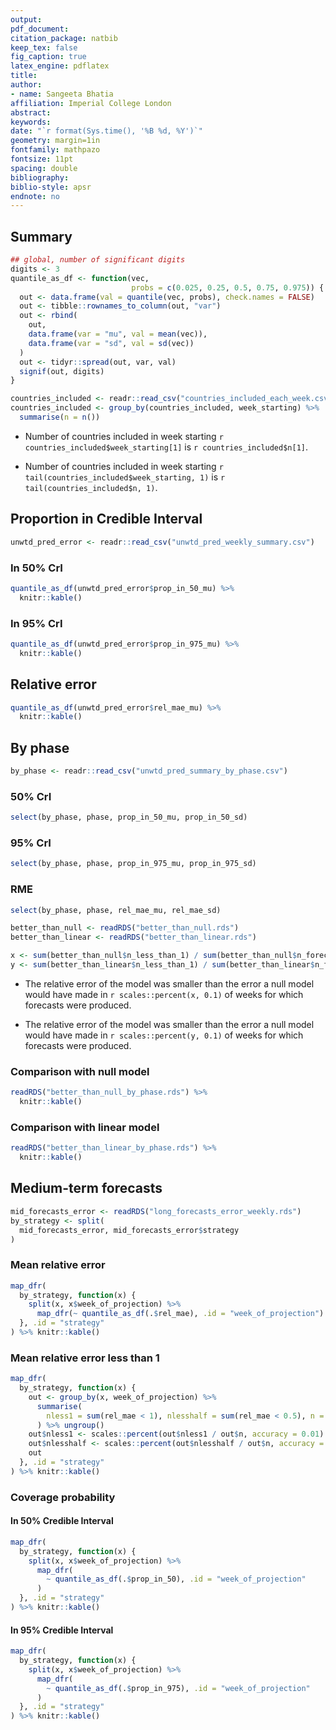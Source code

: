 ```yaml
---
output: 
pdf_document:
citation_package: natbib
keep_tex: false
fig_caption: true
latex_engine: pdflatex
title: 
author:
- name: Sangeeta Bhatia
affiliation: Imperial College London
abstract: 
keywords: 
date: "`r format(Sys.time(), '%B %d, %Y')`"
geometry: margin=1in
fontfamily: mathpazo
fontsize: 11pt
spacing: double
bibliography: 
biblio-style: apsr
endnote: no
---
```


## Summary
```r
## global, number of significant digits
digits <- 3
quantile_as_df <- function(vec,
                           probs = c(0.025, 0.25, 0.5, 0.75, 0.975)) {
  out <- data.frame(val = quantile(vec, probs), check.names = FALSE)
  out <- tibble::rownames_to_column(out, "var")
  out <- rbind(
    out,
    data.frame(var = "mu", val = mean(vec)),
    data.frame(var = "sd", val = sd(vec))
  )
  out <- tidyr::spread(out, var, val)
  signif(out, digits)
}

```

```r
countries_included <- readr::read_csv("countries_included_each_week.csv")
countries_included <- group_by(countries_included, week_starting) %>%
  summarise(n = n())
```

- Number of countries included in week starting 
`r countries_included$week_starting[1]` is `r countries_included$n[1]`.

- Number of countries included in week starting 
`r tail(countries_included$week_starting, 1)` is 
`r tail(countries_included$n, 1)`.


## Proportion in Credible Interval

```r
unwtd_pred_error <- readr::read_csv("unwtd_pred_weekly_summary.csv")
```

### In 50% CrI

```r

quantile_as_df(unwtd_pred_error$prop_in_50_mu) %>%
  knitr::kable()

```
### In 95% CrI

```r
quantile_as_df(unwtd_pred_error$prop_in_975_mu) %>%
  knitr::kable()
```

## Relative error


```r
quantile_as_df(unwtd_pred_error$rel_mae_mu) %>%
  knitr::kable()
```


## By phase

```r
by_phase <- readr::read_csv("unwtd_pred_summary_by_phase.csv")
```
### 50% CrI

```r
select(by_phase, phase, prop_in_50_mu, prop_in_50_sd) 
```

### 95% CrI

```r
select(by_phase, phase, prop_in_975_mu, prop_in_975_sd) 
```

### RME


```r
select(by_phase, phase, rel_mae_mu, rel_mae_sd) 
```


```r
better_than_null <- readRDS("better_than_null.rds")
better_than_linear <- readRDS("better_than_linear.rds")

x <- sum(better_than_null$n_less_than_1) / sum(better_than_null$n_forecasts)
y <- sum(better_than_linear$n_less_than_1) / sum(better_than_linear$n_forecasts)
```

- The relative error of the model was smaller than the error a null 
model would have made in `r scales::percent(x, 0.1)` of weeks for which forecasts were
produced.

- The relative error of the model was smaller than the error a null 
model would have made in `r scales::percent(y, 0.1)` of weeks for which forecasts were
produced.

### Comparison with null model

```r
readRDS("better_than_null_by_phase.rds") %>%
  knitr::kable()
```

### Comparison with linear model

```r
readRDS("better_than_linear_by_phase.rds") %>%
  knitr::kable()

```

## Medium-term forecasts

```r
mid_forecasts_error <- readRDS("long_forecasts_error_weekly.rds")
by_strategy <- split(
  mid_forecasts_error, mid_forecasts_error$strategy
)
```
### Mean relative error

```r
map_dfr(
  by_strategy, function(x) {
    split(x, x$week_of_projection) %>%
      map_dfr(~ quantile_as_df(.$rel_mae), .id = "week_of_projection")
  }, .id = "strategy"
) %>% knitr::kable()

```

### Mean relative error less than 1


```r
map_dfr(
  by_strategy, function(x) {
    out <- group_by(x, week_of_projection) %>%
      summarise(
        nless1 = sum(rel_mae < 1), nlesshalf = sum(rel_mae < 0.5), n = n()
      ) %>% ungroup()
    out$nless1 <- scales::percent(out$nless1 / out$n, accuracy = 0.01)
    out$nlesshalf <- scales::percent(out$nlesshalf / out$n, accuracy = 0.01)
    out
  }, .id = "strategy"
) %>% knitr::kable()

```



### Coverage probability

#### In 50% Credible Interval

```r

map_dfr(
  by_strategy, function(x) {
    split(x, x$week_of_projection) %>%
      map_dfr(
        ~ quantile_as_df(.$prop_in_50), .id = "week_of_projection"
      )
  }, .id = "strategy"
) %>% knitr::kable()

```
#### In 95% Credible Interval

```r

map_dfr(
  by_strategy, function(x) {
    split(x, x$week_of_projection) %>%
      map_dfr(
        ~ quantile_as_df(.$prop_in_975), .id = "week_of_projection"
      )
  }, .id = "strategy"
) %>% knitr::kable()

```
